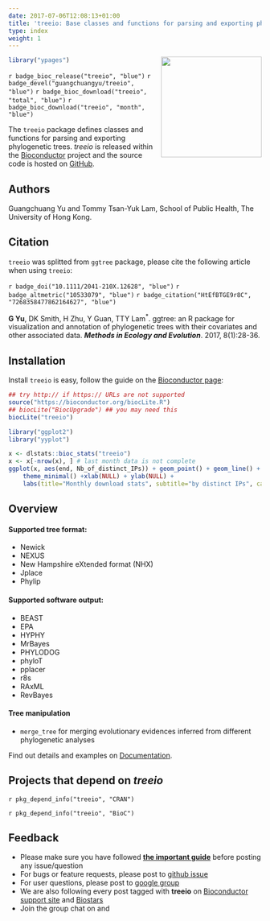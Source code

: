 ```yaml
---
date: 2017-07-06T12:08:13+01:00
title: 'treeio: Base classes and functions for parsing and exporting phylogenetic tree'
type: index
weight: 1
---
```



<link rel="stylesheet" href="https://guangchuangyu.github.io/css/font-awesome.min.css">
<link rel="stylesheet" href="https://guangchuangyu.github.io/css/academicons.min.css">


<img src="https://raw.githubusercontent.com/Bioconductor/BiocStickers/master/treeio/treeio.png" height="200" align="right" />



```r
library("ypages")
```

`r badge_bioc_release("treeio", "blue")`
`r badge_devel("guangchuangyu/treeio", "blue")`
`r badge_bioc_download("treeio", "total", "blue")`
`r badge_bioc_download("treeio", "month", "blue")`



The `treeio` package defines classes and functions for parsing and
exporting phylogenetic trees.
*treeio* is released within the [Bioconductor](https://bioconductor.org/packages/treeio/) project and the source code is hosted on <a href="https://github.com/GuangchuangYu/treeio"><i class="fa fa-github fa-lg"></i> GitHub</a>.


## <i class="fa fa-user"></i> Authors

Guangchuang Yu and Tommy Tsan-Yuk Lam, School of Public Health, The University of Hong Kong.

<a href="https://twitter.com/guangchuangyu"><i class="fa fa-twitter fa-3x"></i></a>
<a href="https://guangchuangyu.github.io/blog_images/biobabble.jpg"><i class="fa fa-wechat fa-3x"></i></a>
<a href="https://www.ncbi.nlm.nih.gov/pubmed/?term=Guangchuang+Yu[Author+-+Full]"><i class="ai ai-pubmed ai-3x"></i></a>
<a href="https://scholar.google.com.hk/citations?user=DO5oG40AAAAJ&hl=en"><i class="ai ai-google-scholar ai-3x"></i></a>
<a href="https://orcid.org/0000-0002-6485-8781"><i class="ai ai-orcid ai-3x"></i></a>
<a href="https://impactstory.org/u/0000-0002-6485-8781"><i class="ai ai-impactstory ai-3x"></i></a>


## <i class="fa fa-book"></i> Citation

`treeio` was splitted from `ggtree` package, please cite the following article when using `treeio`:

`r badge_doi("10.1111/2041-210X.12628", "blue")`
`r badge_altmetric("10533079", "blue")`
`r badge_citation("HtEfBTGE9r8C", "7268358477862164627", "blue")`


__G Yu__, DK Smith, H Zhu, Y Guan, TTY Lam<sup>\*</sup>. ggtree: an R package for visualization and annotation of phylogenetic trees with their covariates and other associated data. __*Methods in Ecology and Evolution*__. 2017, 8(1):28-36.

<!--
## <i class="fa fa-pencil"></i> Featured Articles

![](https://guangchuangyu.github.io/featured_img/ggtree/2015_peiyu_1-s2.0-S1567134815300721-gr1.jpg)

<i class="fa fa-hand-o-right"></i> Find out more on <i class="fa fa-pencil"></i> [Featured Articles](https://guangchuangyu.github.io/ggtree/featuredArticles/).

-->

## <i class="fa fa-download"></i> Installation

Install `treeio` is easy, follow the guide on the [Bioconductor page](https://bioconductor.org/packages/treeio/):

```r
## try http:// if https:// URLs are not supported
source("https://bioconductor.org/biocLite.R")
## biocLite("BiocUpgrade") ## you may need this
biocLite("treeio")
```

<!-- If you have problems when installing some of the dependent packages, please refer to the [ggtree-installation](https://github.com/GuangchuangYu/ggtree/wiki/ggtree-installation) wiki page.
-->

```r
library("ggplot2")
library("yyplot")

x <- dlstats::bioc_stats("treeio")
x <- x[-nrow(x), ] # last month data is not complete
ggplot(x, aes(end, Nb_of_distinct_IPs)) + geom_point() + geom_line() +
    theme_minimal() +xlab(NULL) + ylab(NULL) +
    labs(title="Monthly download stats", subtitle="by distinct IPs", caption="data from Bioconductor")
```


## <i class="fa fa-cogs"></i> Overview

#### <i class="fa fa-angle-double-right"></i> Supported tree format:


+ Newick
+ NEXUS
+ New Hampshire eXtended format (NHX)
+ Jplace
+ Phylip

#### <i class="fa fa-angle-double-right"></i> Supported software output:

+ BEAST
+ EPA
+ HYPHY
+ MrBayes
+ PHYLODOG
+ phyloT
+ pplacer
+ r8s
+ RAxML
+ RevBayes

#### <i class="fa fa-angle-double-right"></i> Tree manipulation

+ `merge_tree` for merging evolutionary evidences inferred from
  different phylogenetic analyses

<i class="fa fa-hand-o-right"></i> Find out details and examples on <i class="fa fa-book"></i> [Documentation](https://guangchuangyu.github.io/treeio/documentation/).




## <i class="fa fa-code-fork"></i> Projects that depend on _treeio_

`r pkg_depend_info("treeio", "CRAN")`

`r pkg_depend_info("treeio", "BioC")`


## <i class="fa fa-comments"></i> Feedback

<ul class="fa-ul">
<li><i class="fa-li fa fa-hand-o-right"></i> Please make sure you have followed <a href="https://guangchuangyu.github.io/2016/07/how-to-bug-author/"><strong>the important guide</strong></a> before posting any issue/question</li>
<li><i class="fa-li fa fa-bug"></i> For bugs or feature requests, please post to <i class="fa fa-github-alt"></i> <a href="https://github.com/GuangchuangYu/treeio/issues">github issue</a></li>
<li><i class="fa-li fa fa-question"></i>  For user questions, please post to <i class="fa fa-google"></i> <a href="https://groups.google.com/forum/#!forum/bioc-treeio">google group</a></li>
<li><i class="fa-li fa fa-support"></i> We are also following every post tagged with <strong>treeio</strong> on <a href="https://support.bioconductor.org">Bioconductor support site</a> and <a href="https://www.biostars.org">Biostars</a></li>
<li><i class="fa-li fa fa-commenting"></i> Join the group chat on <a href="https://twitter.com/hashtag/treeio"><i class="fa fa-twitter fa-lg"></i></a> and <a href="http://huati.weibo.com/k/treeio"><i class="fa fa-weibo fa-lg"></i></a></li>
</ul>
